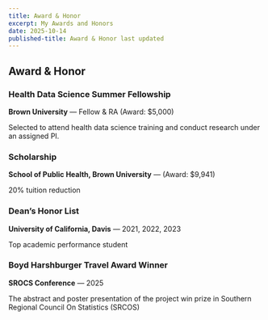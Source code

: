 ```yaml
---
title: Award & Honor
excerpt: My Awards and Honors
date: 2025-10-14
published-title: Award & Honor last updated
---
```


<script async src="https://pagead2.googlesyndication.com/pagead/js/adsbygoogle.js?client=ca-pub-6878992848042528"
     crossorigin="anonymous"></script>

## Award & Honor

### Health Data Science Summer Fellowship
**Brown University** — Fellow & RA (Award: $5,000)

Selected to attend health data science training and conduct research under an assigned PI.

### Scholarship
**School of Public Health, Brown University** — (Award: $9,941)

20% tuition reduction

### Dean's Honor List
**University of California, Davis** — 2021, 2022, 2023

Top academic performance student

### Boyd Harshburger Travel Award Winner
**SROCS Conference** — 2025

The abstract and poster presentation of the project win prize in Southern Regional Council On Statistics (SRCOS)
